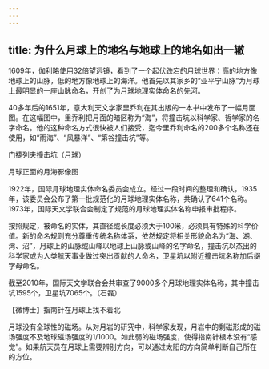```yaml
---
---
---
```

title: 为什么月球上的地名与地球上的地名如出一辙
---




1609年，伽利略使用32倍望远镜，看到了一个起伏跌宕的月球世界：高的地方像地球上的山脉，低的地方像地球上的海洋。他首先以其家乡的“亚平宁山脉”为月球上最明显的一座山脉命名，开创了为月球地理实体命名的先河。

40多年后的1651年，意大利天文学家里乔利在其出版的一本书中发布了一幅月面图。在这幅图中，里乔利把月面的暗区称为“海”，将撞击坑以科学家、哲学家的名字命名。他的这种命名方式很快被人们接受，迄今里乔利命名的200多个名称还在使用，如“雨海”、“风暴洋”、“第谷撞击坑”等。

门捷列夫撞击坑（月球）



月球正面的月海影像图



1922年，国际月球地理实体命名委员会成立。经过一段时间的整理和确认，1935年，该委员会公布了第一批规范化的月球地理实体名称，共确认了641个名称。1973年，国际天文学联合会制定了规范的月球地理实体名称申报审批程序。

按照规定，被命名的实体，其直径或长度必须大于100米，必须具有特殊的科学价值。新的命名规则充分尊重传统名称体系，依然规定将相关形貌命名为“海、湖、湾、沼”，月球上的山脉或山峰以地球上山脉或山峰的名字命名，撞击坑以杰出的科学家或为人类航天事业做过突出贡献的人命名，卫星坑以附近撞击坑名称加后缀字母命名。

截至2010年，国际天文学联合会共审查了9000多个月球地理实体名称，其中撞击坑1595个，卫星坑7065个。（石磊）





【微博士】指南针在月球上找不着北

月球没有全球性的磁场。从对月岩的研究中，科学家发现，月岩中的剩磁形成的磁场强度不及地球磁场强度的1/1000。如此弱的磁场强度，使得指南针根本没有“感觉”。如果航天员在月球上需要辨别方向，可以通过太阳的方向简单判断自己所在的方位。